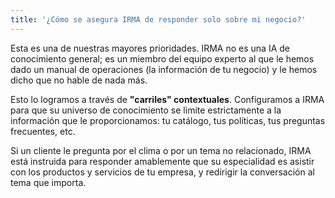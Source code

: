 ```yaml
---
title: '¿Cómo se asegura IRMA de responder solo sobre mi negocio?'
---
```


Esta es una de nuestras mayores prioridades. IRMA no es una IA de conocimiento general; es un miembro del equipo experto al que le hemos dado un manual de operaciones (la información de tu negocio) y le hemos dicho que no hable de nada más.

Esto lo logramos a través de **"carriles" contextuales**. Configuramos a IRMA para que su universo de conocimiento se limite estrictamente a la información que le proporcionamos: tu catálogo, tus políticas, tus preguntas frecuentes, etc.

Si un cliente le pregunta por el clima o por un tema no relacionado, IRMA está instruida para responder amablemente que su especialidad es asistir con los productos y servicios de tu empresa, y redirigir la conversación al tema que importa.